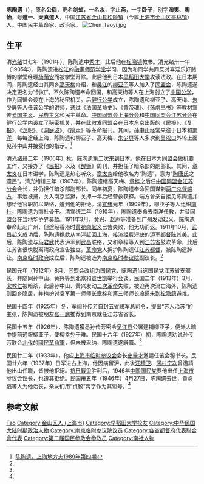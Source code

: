 {{Infobox Officeholder
|姓名=陳陶遺
|圖像=File:陳陶遺.jpg
|圖像大小=200px
|圖像說明=  
| 字       = 
| 號       = 
| 別名     = 
| 出生名   = 
| 出生日期 = ？年？月？日
| 出生地點 = 
| 逝世日期 = ？年？月？日 
| 逝世地點 = 
| 死因     = 
| 墓地     = 
| 墓地座標 = 
| 籍貫     = 
| 政黨     = 
| 其他政黨 = 
| parents    = 
| 伴侶     = 
| relatives  =  
| children  =  
| 母校     = 
| 著作     = 
| 簽名     = 
| 腳註     = 
| past     = 
}}

'''陈陶遗'''（{{bd|1881年||1946年|4月27日}}），原名'''公瑶'''，更名'''剑虹'''，一名'''水'''，字'''止斋'''，一字'''卧子'''，别字'''淘夷'''、'''陶怡'''，号'''道一'''、'''天真道人'''，中国[[江苏省|江苏省]][[金山县|金山县]][[松隐镇|松隐镇]]（今属[[上海市|上海市]][[金山区_(上海市)|金山区]][[亭林镇|亭林镇]]）人。中国民主革命家、政治家。
[[File:Chen_Taoyi.jpg|thumb]]

== 生平 ==
清[[光绪|光绪]]廿七年（1901年），陈陶遗中[[秀才|秀才]]，此后他在[[松隐镇|松隐镇]]教书。清光绪卅一年（1905年），陈陶遗进[[松江|松江]]的[[融斋师范学堂|融斋师范学堂]]学习，因为和同学共同反对喜淫乐好赌博的学堂经理[[杨荫安|杨荫安]]而被学堂开除。此后他到日本[[早稻田大学|早稻田大学]]攻读法政。在日本期间，陈陶遗经由其同乡[[高旭|高天梅]]介绍，和[[吴江|吴江]]的[[柳亚子|柳亚子]]等人加入了[[同盟会|同盟会]]，陈陶遗遂决定更名为“剑虹”。不久陈陶遗奉命回国，和高天梅等人在上海创立了[[中国公学|中国公学]]，作为同盟会设在上海的秘密机关。后[[健行公学|健行公学]]成立，陈陶遗和柳亚子、高天梅、[[朱少屏|朱少屏]]等人任该公学的讲师，通过《[[法国革命史|法国革命史]]》、《[[黄帝魂|黄帝魂]]》、《[[荡虏丛书|荡虏丛书]]》等教材宣传[[爱国主义|爱国主义]]、[[民族主义|民族主义]]和民主革命。[[中国同盟会上海分会|中国同盟会上海分会]]和[[中国同盟会江苏分会|中国同盟会江苏分会]]在[[健行公学|健行公学]]内设立了秘密机关，并在此散发同盟会在[[日本|日本]][[东京|东京]]出版的《[[民报|民报]]》、《[[复报|复报]]》、《[[汉帜|汉帜]]》、《[[洞庭波|洞庭波]]》、《[[鹃声|鹃声]]》等革命报刊。其间，[[孙中山|孙中山]]经常来往于日本和[[南洋|南洋]]，每每途经上海，陈陶遗和柳亚子、高天梅、[[朱少屏|朱少屏]]等人多次到[[吴淞口|吴淞口]]外轮上面见孙中山并接受他的指示。<ref name=shdfz>[http://www.shtong.gov.cn/newsite/node2/node70393/node70403/node72566/node72686/userobject1ai82637.html 陈陶遗，上海地方志1989年第四期]</ref>

清[[光绪|光绪]]卅二年（1906年）秋，陈陶遗第二次来到日本。他在日本为[[同盟会|同盟会]]做机要工作，又接办了《[[民报|民报]]》以及《[[醒狮|醒狮]]》周刊，并担任了暗杀部的副部长。其间，[[章太炎|章太炎]]在日本讲学，陈陶遗是热心听众。[[章太炎|章太炎]]给他改名为“陶遗”，意为“[[陶唐氏|陶唐氏]]之遗民”。清光绪卅三年（1907年），陈陶遗继高天梅、[[章梓|章梓]]之后任[[中国同盟会江苏分会|中国同盟会江苏分会]]会长，并仍担任暗杀部副部长。同年初夏，陈陶遗奉命回国谋刺[[两广总督|两广总督]][[端方|端方]]，事泄被捕，关入南京监狱，关押一年后经营救获释。端方曾亲自接见陈陶遗并想给他官职加以笼络，遭到他的拒绝。清[[宣统|宣统]]元年（1909年），柳亚子等人组织[[南社|南社]]，陈陶遗为南社骨干。清宣统二年（1910年），陈陶遗奉命去南洋任教，并替同盟会在当地华侨界募款。1911年3月，[[黄兴|黄兴]]、[[赵声|赵声]]等准备到广州发动起义，陈陶遗奉命赶赴广州，但途经香港时[[黄花岗起义|黄花岗起义]]已告失败，他无功而返。1911年10月，[[武昌起义|武昌起义]]成功后，陈陶遗携款从南洋赶回上海，接济经费短缺的[[沪军都督|沪军都督]][[陈其美|陈其美]]。此后，陈陶遗与[[马君武|马君武]]代表沪军到[[武昌|武昌]]联络，又和章梓等人到[[江苏省|江苏省]]鼓吹革命，此后江苏省很快脱离清政府宣告独立。[[革命党|革命党]]人拥护陈陶遗任[[江苏都督|江苏都督]]，被陈陶遗辞让。[[南京临时政府|南京临时政府]]成立后，陈陶遗被选为[[南京临时参议院|南京临时参议院]]副议长。<ref name=shdfz/>

民国元年（1912年）8月，[[同盟会|同盟会]]改组为[[國民黨_(1912年－1913年)|国民党]]，陈陶遗当选国民党江苏省支部长，并随同孙中山、黄兴等到北京和[[袁世凯|袁世凯]]举行会谈。民国二年（1913年）3月，[[宋教仁|宋教仁]]被暗杀，此后孙中山、黄兴发动[[二次革命|二次革命]]失败，被迫再次流亡海外，陈陶遗则回乡隐居，并掩护讨袁军第一师师长[[章梓|章梓]]和第三师师长[[冷遹|冷遹]]来到[[松隐鎮|松隐鎮]]避难。

民国十四年（1925年）冬，军阀[[孙传芳|孙传芳]]自封[[五省联军|五省联军]]总司令，提出“苏人治苏”的主张，陈陶遗被朋友[[张一麐|张一麐]]推荐到南京就任江苏省省长。

民国十五年（1926年），陈陶遗獲悉孙传芳密令[[吴江县|吴江县]]公署逮捕柳亚子，便派人暗中提前通報柳亚子，使柳幸免于难。民国十六年（1927年）初，陈陶遗劝说孙传芳联合[[北伐|北伐]]的[[國民革命軍|國民革命軍]]，但未被采纳，陈陶遗遂辭職。<ref name=shdfz/>

民国廿二年（1933年），他应[[上海市临时参议会|上海市临时参议会]]会长[[史量才|史量才]]邀請任该会秘书长。民国廿六年（1937年）日军进占上海，他因病留沪，此後[[汪精卫|汪精卫]]、[[冈村宁次|冈村宁次]]曾邀請他出山任職，皆被他拒絕。[[抗日戰爭|抗日戰爭]]胜利后，1946年[[中国国民党|中国国民党]]要他出任[[上海市参议会|上海市参议会]]议长，也遭其拒绝。民国卅五年（1946年）4月27日，陈陶遗去世，[[黄炎培|黄炎培]]等人为他治丧，亲友们用“贞毅”两字作为其谥号。<ref name=shdfz/>

== 参考文献 ==
{{Reflist}}

{{江苏行政长官|北省}}
{{中华民国各省都督府代表联合会上海会议代表}}
{{Authority control}}
{{DEFAULTSORT:Chen陳}}
[[Category:陈姓|Tao]]
[[Category:金山区人_(上海市)|Category:金山区人 (上海市)]]
[[Category:早稻田大学校友|Category:早稻田大学校友]]
[[Category:中华民国大陆时期政治人物|Category:中华民国大陆时期政治人物]]
[[Category:南京临时参议院议员|Category:南京临时参议院议员]]
[[Category:各省都督府代表聯合會代表|Category:各省都督府代表聯合會代表]]
[[Category:第二届国民参政会参政员|Category:第二届国民参政会参政员]]
[[Category:南社人物|Category:南社人物]]